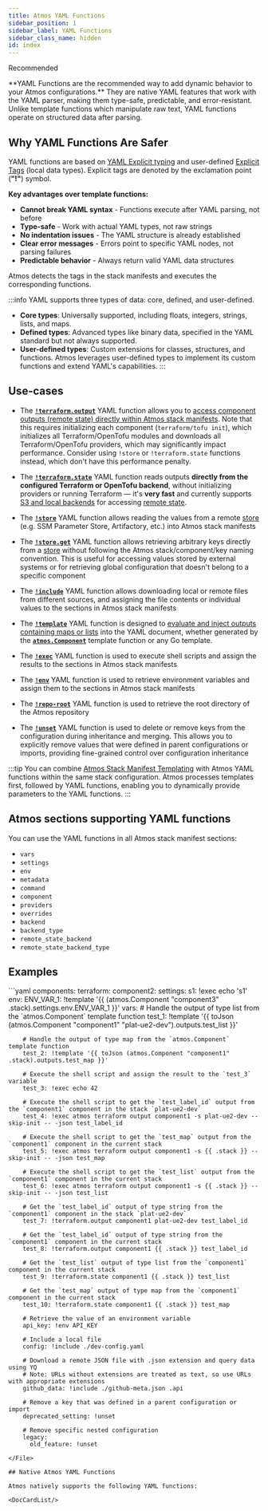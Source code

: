 ```yaml
---
title: Atmos YAML Functions
sidebar_position: 1
sidebar_label: YAML Functions
sidebar_class_name: hidden
id: index
---
```




<PillBox>Recommended</PillBox>

<Intro>
    **YAML Functions are the recommended way to add dynamic behavior to your Atmos configurations.** They are native YAML features that work with the YAML parser, making them type-safe, predictable, and error-resistant. Unlike template functions which manipulate raw text, YAML functions operate on structured data after parsing.
</Intro>

## Why YAML Functions Are Safer

YAML functions are based on [YAML Explicit typing](https://yaml.org/spec/1.2.2/)
and user-defined [Explicit Tags](https://yaml.org/spec/1.2.2/#tags) (local data types).
Explicit tags are denoted by the exclamation point (__"!"__) symbol.

**Key advantages over template functions:**
- **Cannot break YAML syntax** - Functions execute after YAML parsing, not before
- **Type-safe** - Work with actual YAML types, not raw strings
- **No indentation issues** - The YAML structure is already established
- **Clear error messages** - Errors point to specific YAML nodes, not parsing failures
- **Predictable behavior** - Always return valid YAML data structures

Atmos detects the tags in the stack manifests and executes the corresponding functions.

:::info
YAML supports three types of data: core, defined, and user-defined.

- **Core types**: Universally supported, including floats, integers, strings, lists, and maps.
- **Defined types**: Advanced types like binary data, specified in the YAML standard but not always supported.
- **User-defined types**: Custom extensions for classes, structures, and functions. Atmos leverages user-defined types to implement its custom functions and extend YAML's capabilities.
:::

## Use-cases

 - The [__`!terraform.output`__](/functions/yaml/terraform.output) YAML function allows you to
   [access component outputs (remote state) directly within Atmos stack manifests](/core-concepts/share-data/remote-state).
   Note that this requires initializing each component (`terraform/tofu init`), which initializes all Terraform/OpenTofu
   modules and downloads all Terraform/OpenTofu providers, which may significantly impact performance. Consider using `!store` or `!terraform.state` functions instead, which don't have this performance penalty.

 - The [__`!terraform.state`__](/functions/yaml/terraform.state) YAML function reads outputs **directly from the configured Terraform or OpenTofu backend**, without initializing providers or running Terraform — it's **very fast** and currently supports [S3 and local backends](/core-concepts/components/terraform/backends) for accessing [remote state](/core-concepts/share-data/remote-state).

 - The [__`!store`__](/functions/yaml/store) YAML function allows reading the values from a
   remote [store](/core-concepts/projects/configuration/stores) (e.g. SSM Parameter Store, Artifactory, etc.)
   into Atmos stack manifests

 - The [__`!store.get`__](/functions/yaml/store.get) YAML function allows retrieving arbitrary keys
   directly from a [store](/core-concepts/projects/configuration/stores)
   without following the Atmos stack/component/key naming convention.
   This is useful for accessing values stored by external systems
   or for retrieving global configuration that doesn't belong to a specific component

 - The [__`!include`__](/functions/yaml/include) YAML function allows downloading local or remote files from different sources,
   and assigning the file contents or individual values to the sections in Atmos stack manifests

 - The [__`!template`__](/functions/yaml/template) YAML function is designed to [evaluate and inject outputs containing maps or lists](/functions/template/atmos.Component#handling-outputs-containing-maps-or-lists)
   into the YAML document, whether generated by the [__`atmos.Component`__](/functions/template/atmos.Component) template function or any Go template.

 - The [__`!exec`__](/functions/yaml/exec) YAML function is used to execute shell scripts and assign
   the results to the sections in Atmos stack manifests

 - The [__`!env`__](/functions/yaml/env) YAML function is used to retrieve environment variables
   and assign them to the sections in Atmos stack manifests

 - The [__`!repo-root`__](/functions/yaml/repo-root) YAML function is used to retrieve the
   root directory of the Atmos repository

 - The [__`!unset`__](/functions/yaml/unset) YAML function is used to delete or remove keys from
   the configuration during inheritance and merging. This allows you to explicitly remove values
   that were defined in parent configurations or imports, providing fine-grained control over
   configuration inheritance

:::tip
You can combine [Atmos Stack Manifest Templating](/core-concepts/stacks/templates) with Atmos YAML functions within the same stack configuration.
Atmos processes templates first, followed by YAML functions, enabling you to dynamically provide parameters to the YAML functions.
:::

## Atmos sections supporting YAML functions

You can use the YAML functions in all Atmos stack manifest sections:

  - `vars`
  - `settings`
  - `env`
  - `metadata`
  - `command`
  - `component`
  - `providers`
  - `overrides`
  - `backend`
  - `backend_type`
  - `remote_state_backend`
  - `remote_state_backend_type`

## Examples

<File title="stack.yaml">
```yaml
components:
  terraform:
    component2:
      settings:
        s1: !exec echo 's1'
      env:
        ENV_VAR_1: !template '{{ (atmos.Component "component3" .stack).settings.env.ENV_VAR_1 }}'
      vars:
        # Handle the output of type list from the `atmos.Component` template function
        test_1: !template '{{ toJson (atmos.Component "component1" "plat-ue2-dev").outputs.test_list }}'

        # Handle the output of type map from the `atmos.Component` template function
        test_2: !template '{{ toJson (atmos.Component "component1" .stack).outputs.test_map }}'

        # Execute the shell script and assign the result to the `test_3` variable
        test_3: !exec echo 42

        # Execute the shell script to get the `test_label_id` output from the `component1` component in the stack `plat-ue2-dev`
        test_4: !exec atmos terraform output component1 -s plat-ue2-dev --skip-init -- -json test_label_id

        # Execute the shell script to get the `test_map` output from the `component1` component in the current stack
        test_5: !exec atmos terraform output component1 -s {{ .stack }} --skip-init -- -json test_map

        # Execute the shell script to get the `test_list` output from the `component1` component in the current stack
        test_6: !exec atmos terraform output component1 -s {{ .stack }} --skip-init -- -json test_list

        # Get the `test_label_id` output of type string from the `component1` component in the stack `plat-ue2-dev`
        test_7: !terraform.output component1 plat-ue2-dev test_label_id

        # Get the `test_label_id` output of type string from the `component1` component in the current stack
        test_8: !terraform.output component1 {{ .stack }} test_label_id

        # Get the `test_list` output of type list from the `component1` component in the current stack
        test_9: !terraform.state component1 {{ .stack }} test_list

        # Get the `test_map` output of type map from the `component1` component in the current stack
        test_10: !terraform.state component1 {{ .stack }} test_map

        # Retrieve the value of an environment variable
        api_key: !env API_KEY

        # Include a local file
        config: !include ./dev-config.yaml

        # Download a remote JSON file with .json extension and query data using YQ
        # Note: URLs without extensions are treated as text, so use URLs with appropriate extensions
        github_data: !include ./github-meta.json .api

        # Remove a key that was defined in a parent configuration or import
        deprecated_setting: !unset

        # Remove specific nested configuration
        legacy:
          old_feature: !unset
```
</File>

## Native Atmos YAML Functions

Atmos natively supports the following YAML functions:

<DocCardList/>
